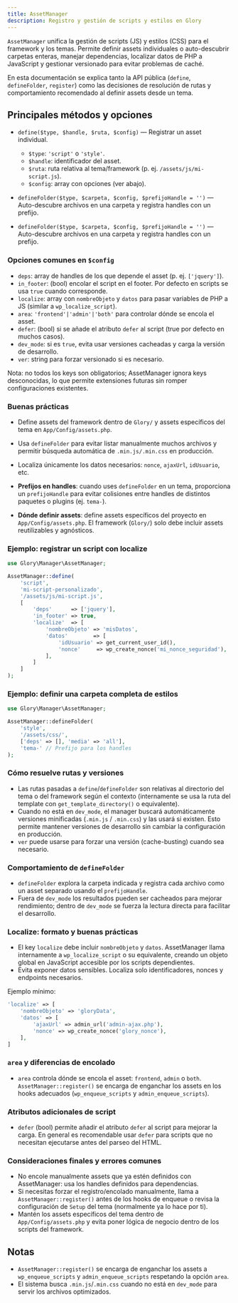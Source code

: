 ```yaml
---
title: AssetManager
description: Registro y gestión de scripts y estilos en Glory
---
```


`AssetManager` unifica la gestión de scripts (JS) y estilos (CSS) para el framework y los temas.
Permite definir assets individuales o auto-descubrir carpetas enteras, manejar dependencias,
localizar datos de PHP a JavaScript y gestionar versionado para evitar problemas de caché.

En esta documentación se explica tanto la API pública (`define`, `defineFolder`, `register`) como
las decisiones de resolución de rutas y comportamiento recomendado al definir assets desde un tema.

## Principales métodos y opciones

- `define($type, $handle, $ruta, $config)` — Registrar un asset individual.
  - `$type`: `'script'` o `'style'`.
  - `$handle`: identificador del asset.
  - `$ruta`: ruta relativa al tema/framework (p. ej. `/assets/js/mi-script.js`).
  - `$config`: array con opciones (ver abajo).

- `defineFolder($type, $carpeta, $config, $prefijoHandle = '')` — Auto-descubre archivos en una carpeta y registra handles con un prefijo.
 - `defineFolder($type, $carpeta, $config, $prefijoHandle = '')` — Auto-descubre archivos en una carpeta y registra handles con un prefijo.

### Opciones comunes en `$config`

- `deps`: array de handles de los que depende el asset (p. ej. `['jquery']`).
- `in_footer`: (bool) encolar el script en el footer. Por defecto en scripts se usa `true` cuando corresponde.
- `localize`: array con `nombreObjeto` y `datos` para pasar variables de PHP a JS (similar a `wp_localize_script`).
- `area`: `'frontend'|'admin'|'both'` para controlar dónde se encola el asset.
- `defer`: (bool) si se añade el atributo `defer` al script (true por defecto en muchos casos).
- `dev_mode`: si es `true`, evita usar versiones cacheadas y carga la versión de desarrollo.
- `ver`: string para forzar versionado si es necesario.

Nota: no todos los keys son obligatorios; AssetManager ignora keys desconocidas, lo que permite
extensiones futuras sin romper configuraciones existentes.

### Buenas prácticas

- Define assets del framework dentro de `Glory/` y assets específicos del tema en `App/Config/assets.php`.
- Usa `defineFolder` para evitar listar manualmente muchos archivos y permitir búsqueda automática de `.min.js/.min.css` en producción.
- Localiza únicamente los datos necesarios: `nonce`, `ajaxUrl`, `idUsuario`, etc.

- **Prefijos en handles**: cuando uses `defineFolder` en un tema, proporciona un `prefijoHandle` para evitar colisiones
  entre handles de distintos paquetes o plugins (ej. `tema-`).
- **Dónde definir assets**: define assets específicos del proyecto en `App/Config/assets.php`. El framework (`Glory/`)
  solo debe incluir assets reutilizables y agnósticos.

### Ejemplo: registrar un script con localize

```php
use Glory\Manager\AssetManager;

AssetManager::define(
    'script',
    'mi-script-personalizado',
    '/assets/js/mi-script.js',
    [
        'deps'      => ['jquery'],
        'in_footer' => true,
        'localize'  => [
            'nombreObjeto' => 'misDatos',
            'datos'        => [
                'idUsuario' => get_current_user_id(),
                'nonce'     => wp_create_nonce('mi_nonce_seguridad'),
            ],
        ]
    ]
);
```

### Ejemplo: definir una carpeta completa de estilos

```php
use Glory\Manager\AssetManager;

AssetManager::defineFolder(
    'style',
    '/assets/css/',
    ['deps' => [], 'media' => 'all'],
    'tema-' // Prefijo para los handles
);
```

### Cómo resuelve rutas y versiones

- Las rutas pasadas a `define`/`defineFolder` son relativas al directorio del tema o del framework según el contexto
  (internamente se usa la ruta del template con `get_template_directory()` o equivalente).
- Cuando no está en `dev_mode`, el manager buscará automáticamente versiones minificadas (`.min.js` / `.min.css`) y las
  usará si existen. Esto permite mantener versiones de desarrollo sin cambiar la configuración en producción.
- `ver` puede usarse para forzar una versión (cache-busting) cuando sea necesario.

### Comportamiento de `defineFolder`

- `defineFolder` explora la carpeta indicada y registra cada archivo como un asset separado usando el `prefijoHandle`.
- Fuera de `dev_mode` los resultados pueden ser cacheados para mejorar rendimiento; dentro de `dev_mode` se fuerza
  la lectura directa para facilitar el desarrollo.

### Localize: formato y buenas prácticas

- El key `localize` debe incluir `nombreObjeto` y `datos`. AssetManager llama internamente a `wp_localize_script` o
  su equivalente, creando un objeto global en JavaScript accesible por los scripts dependientes.
- Evita exponer datos sensibles. Localiza solo identificadores, nonces y endpoints necesarios.

Ejemplo mínimo:

```php
'localize' => [
    'nombreObjeto' => 'gloryData',
    'datos' => [
        'ajaxUrl' => admin_url('admin-ajax.php'),
        'nonce' => wp_create_nonce('glory_nonce'),
    ],
]
```

### `area` y diferencias de encolado

- `area` controla dónde se encola el asset: `frontend`, `admin` o `both`. `AssetManager::register()` se encarga
  de enganchar los assets en los hooks adecuados (`wp_enqueue_scripts` y `admin_enqueue_scripts`).

### Atributos adicionales de script

- `defer` (bool) permite añadir el atributo `defer` al script para mejorar la carga. En general es recomendable
  usar `defer` para scripts que no necesitan ejecutarse antes del parseo del HTML.

### Consideraciones finales y errores comunes

- No encole manualmente assets que ya estén definidos con AssetManager: usa los handles definidos para dependencias.
- Si necesitas forzar el registro/encolado manualmente, llama a `AssetManager::register()` antes de los hooks de enqueue
  o revisa la configuración de `Setup` del tema (normalmente ya lo hace por ti).
- Mantén los assets específicos del tema dentro de `App/Config/assets.php` y evita poner lógica de negocio dentro de los
  scripts del framework.

## Notas

- `AssetManager::register()` se encarga de enganchar los assets a `wp_enqueue_scripts` y `admin_enqueue_scripts` respetando la opción `area`.
- El sistema busca `.min.js`/`.min.css` cuando no está en `dev_mode` para servir los archivos optimizados.


